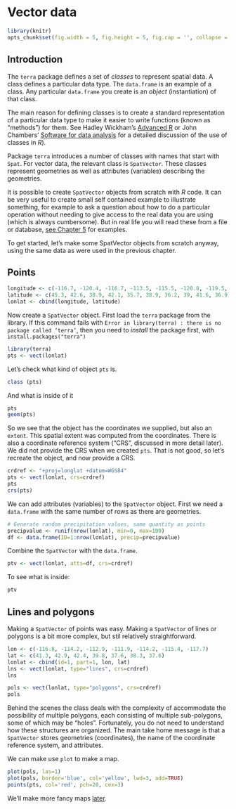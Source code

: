 # Vector data

```r
library(knitr)
opts_chunk$set(fig.width = 5, fig.height = 5, fig.cap = '', collapse = TRUE)
```

## Introduction

The `terra` package defines a set of *classes* to represent spatial data.  A class defines a particular data type. The `data.frame` is an example of a class. Any particular `data.frame` you create is an *object* (instantiation) of that class. 

The main reason for defining classes is to create a standard representation of a particular data type to make it easier to write functions (known as "methods") for them. See Hadley Wickham's [Advanced R](http://adv-r.had.co.nz/) or John Chambers' [Software for data analysis](http://www.springer.com/us/book/9780387759357) for a detailed discussion of the use of classes in *R*). 

Package `terra` introduces a number of classes with names that start with `Spat`. For vector data, the relevant class is `SpatVector`. These classes represent geometries as well as attributes (variables) describing the geometries. 

It is possible to create `SpatVector` objects from scratch with *R* code. It can be very useful to create small self contained example to illustrate something, for example to ask a question about how to do a particular operation without needing to give access to the real data you are using (which is always cumbersome). But in real life you will read these from a file or database, [see Chapter 5](./5-files.html) for examples. 

To get started, let's make some SpatVector objects from scratch anyway, using the same data as were used in the previous chapter. 

## Points

```r
longitude <- c(-116.7, -120.4, -116.7, -113.5, -115.5, -120.8, -119.5, -113.7, -113.7, -110.7)
latitude <- c(45.3, 42.6, 38.9, 42.1, 35.7, 38.9, 36.2, 39, 41.6, 36.9)
lonlat <- cbind(longitude, latitude)
```

Now create a `SpatVector` object. First load the `terra` package from the library. If this command fails with `Error in library(terra) : there is no package called ‘terra’`, then you need to *install* the package first, with `install.packages("terra")`


```r
library(terra)
pts <- vect(lonlat)
```

Let's check what kind of object `pts` is. 
```r
class (pts)
```

And what is inside of it 
```r
pts
geom(pts)
```

So we see that the object has the coordinates we supplied, but also an `extent`. This spatial extent was computed from the coordinates. There is also a coordinate reference system ("CRS", discussed in more detail later). We did not provide the CRS when we created `pts`. That is not good, so let's recreate the object, and now provide a CRS. 
 
```r
crdref <- "+proj=longlat +datum=WGS84"
pts <- vect(lonlat, crs=crdref)
pts
crs(pts)
```

We can add attributes (variables) to the `SpatVector` object. First we need a `data.frame` with the same number of rows as there are geometries.

```r
# Generate random precipitation values, same quantity as points
precipvalue <- runif(nrow(lonlat), min=0, max=100)
df <- data.frame(ID=1:nrow(lonlat), precip=precipvalue)
```

Combine the `SpatVector` with the `data.frame`.


```r
ptv <- vect(lonlat, atts=df, crs=crdref)
```

To see what is inside:
```r
ptv
```

## Lines and polygons

Making a `SpatVector` of points was easy. Making a `SpatVector` of lines or polygons is a bit more complex, but stil relatively straightforward. 

```r
lon <- c(-116.8, -114.2, -112.9, -111.9, -114.2, -115.4, -117.7)
lat <- c(41.3, 42.9, 42.4, 39.8, 37.6, 38.3, 37.6) 
lonlat <- cbind(id=1, part=1, lon, lat)
lns <- vect(lonlat, type="lines", crs=crdref)
lns
```


```r
pols <- vect(lonlat, type="polygons", crs=crdref)
pols
```

Behind the scenes the class deals with the complexity of accommodate the possibility of multiple polygons, each consisting of multiple sub-polygons, some of which may be "holes".  Fortunately, you do not need to understand how these structures are organized. The main take home message is that a `SpatVector` stores geometries (coordinates), the name of the coordinate reference system, and attributes. 

We can make use `plot` to make a map.

```r
plot(pols, las=1)
plot(pols, border='blue', col='yellow', lwd=3, add=TRUE)
points(pts, col='red', pch=20, cex=3)
```

We'll make more fancy maps [later](9-maps.html).

